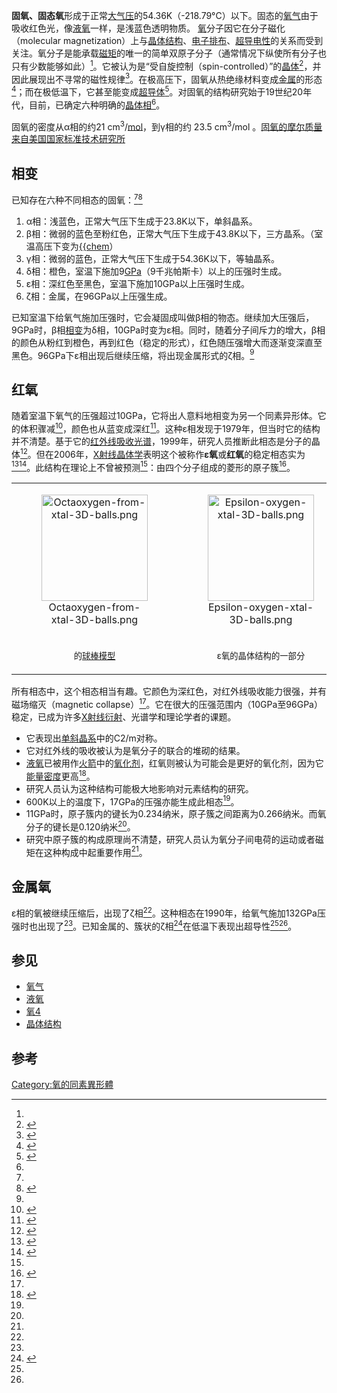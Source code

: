 '''固氧、固态氧'''形成于正常[[大气压|大气压]]的54.36K（-218.79°C）以下。固态的[[氧气|氧气]]由于吸收红色光，像[[液氧|液氧]]一样，是浅蓝色透明物质。
[[氧|氧]]分子因它在分子磁化（molecular magnetization）上与[[晶体结构|晶体结构]]、[[电子排布|电子排布]]、[[超导电性|超导电性]]的关系而受到关注。氧分子是能承载[[磁矩|磁矩]]的唯一的简单双原子分子（通常情况下纵使所有分子也只有少数能够如此）<ref name=solid/>。它被认为是“受自旋控制（spin-controlled）”的[[晶体|晶体]]<ref name=solid>{{cite journal
|author1=Freiman, Y. A.|author2=Jodl, H. J.|title=Solid oxygen|journal=Phys. Rep.|volume=401|pages=1–228|year=2004|doi=10.1016/j.physrep.2004.06.002
}}</ref>，并因此展现出不寻常的磁性规律<ref>{{cite journal
|author1=Goncharenko, I. N.|author2=Makarova, O. L.|author3=Ulivi, L.|title=Direct determination of the magnetic structure of the delta phase of oxygen|journal=Phys. Rev. Lett.|volume=93|year=2004|doi=10.1103/PhysRevLett.93.055502|pages=055502|pmid=15323705|issue=5
}}</ref>。在极高压下，固氧从热绝缘材料变成[[金属|金属]]的形态<ref name=metallic>{{cite journal
|author=Desgreniers, S.|author2=Vohra, Y. K.|author3=Ruoff, A. L.|title=Optical response of very high density solid oxygen to 132 GPa|journal=J. Phys. Chem.|volume=94|pages=1117–1122|year=1990|doi=10.1021/j100366a020
}}</ref>；而在极低温下，它甚至能变成[[超导体|超导体]]<ref name=superconductivity>{{cite journal
|author=Shimizu, K.|author2=Suhara, K.|author3=Ikumo, M.|author4=Eremets, M. I.|author5=Amaya, K.|title=Superconductivity in oxygen|journal=Nature|volume=393|pages=767–769|year=1998|doi=10.1038/31656
}}</ref>。对固氧的结构研究始于19世纪20年代，目前，已确定六种明确的[[相态|晶体相]]<ref name=solid/>。

固氧的密度从α相的约21 cm<sup>3</sup>/[[mol|mol]]，到γ相的约 23.5 cm<sup>3</sup>/mol 。[https://web.archive.org/web/20110822061851/http://www.nist.gov/data/PDFfiles/jpcrd122.pdf 固氧的摩尔质量 来自美国国家标准技术研究所]

==相变==
已知存在六种不同相态的固氧：<ref name=solid/><ref name=epsilon>{{cite web|url=http://www.azonano.com/details.asp?ArticleID=1797|title=Solid Oxygen ε-Phase Crystal Structure Determined Along With The Discovery of a Red Oxygen O8 Cluster|accessdate=2008-01-10|archive-date=2007-09-20|archive-url=https://web.archive.org/web/20070920133239/http://www.azonano.com/details.asp?ArticleID=1797|dead-url=yes}}</ref>
#α相：浅蓝色，正常大气压下生成于23.8K以下，单斜晶系。
#β相：微弱的蓝色至粉红色，正常大气压下生成于43.8K以下，三方晶系。（室温高压下变为[[氧4|{{chem]]）
#γ相：微弱的蓝色，正常大气压下生成于54.36K以下，等轴晶系。
#δ相：橙色，室温下施加9[[帕斯卡|GPa]]（9千兆帕斯卡）以上的压强时生成。
#ε相：深红色至黑色，室温下施加10GPa以上压强时生成。
#ζ相：金属，在96GPa以上压强生成。
已知室温下给氧气施加压强时，它会凝固成叫做β相的物态。继续加大压强后，9GPa时，β相[[相变|相变]]为δ相，10GPa时变为ε相。同时，随着分子间斥力的增大，β相的颜色从粉红到橙色，再到红色（稳定的{{chem|O|8}}形式），红色随压强增大而逐渐变深直至黑色。96GPa下ε相出现后继续压缩，将出现金属形式的ζ相。<ref name=epsilon/>

==红氧==
随着室温下氧气的压强超过10GPa，它将出人意料地相变为另一个同素异形体。它的体积骤减<ref name="Akahama">{{cite journal
 | author1 = Yuichi Akahama
 | author2 = Haruki Kawamura
 | author3 = Daniel Häusermann
 | author4 = Michael Hanfland
 | author5 = Osamu Shimomura
 | title = New High-Pressure Structural Transition of Oxygen at 96 GPa Associated with Metallization in a Molecular Solid
 | journal = Physical Review Letters
 | volume = 74
 | issue = 23
 | pages = 4690–4694
 | doi = 10.1103/PhysRevLett.74.4690
 | url = http://link.aps.org/abstract/PRL/v74/p4690
 | format = abstract
 | pmid = 10058574
 | bibcode = 1995PhRvL..74.4690A
 | date = June 1995
 | access-date = 2011-06-25
 | archive-date = 2020-07-14
 | archive-url = https://web.archive.org/web/20200714082248/https://journals.aps.org/prl/abstract/10.1103/PhysRevLett.74.4690
 | dead-url = no
 }}</ref>，颜色也从蓝变成深红<ref>{{cite journal
 | author1 = Malcolm Nicol | author2 = K. R. Hirsch | author3 = Wilfried B. Holzapfel
 | title = Oxygen Phase Equilibria near 298 K
 | journal = Chemical Physics Letters
 | volume = 68 | issue = 1 | pages = 49–52
 | doi = 10.1016/0009-2614(79)80066-4
 | date = December 1979
}}</ref>。这种ε相发现于1979年，但当时它的结构并不清楚。基于它的[[红外线|红外线]][[吸收光谱|吸收光谱]]，1999年，研究人员推断此相态是{{chem|O|4}}分子的晶体<ref name="Gorelli">{{cite journal
 | author1 = Federico A. Gorelli
 | author2 = Lorenzo Ulivi
 | author3 = Mario Santoro
 | author4 = Roberto Bini
 | title = The ε Phase of Solid Oxygen: Evidence of an {{chem|O|4}} Molecule Lattice
 | journal = Physical Review Letters
 | volume = 83
 | issue = 20
 | pages = 4093–4096
 | doi = 10.1103/PhysRevLett.83.4093
 | url = http://link.aps.org/abstract/PRL/v83/p4093
 | format = abstract
 | bibcode = 1999PhRvL..83.4093G
 | date = November 1999
 | access-date = 2011-06-25
 | archive-date = 2008-11-22
 | archive-url = https://web.archive.org/web/20081122150619/http://link.aps.org/abstract/PRL/v83/p4093
 | dead-url = no
 }}</ref>。但在2006年，[[X射线晶体学|X射线晶体学]]表明这个被称作'''ε氧'''或'''红氧'''的稳定相态实为{{chem|O|8}}<ref>{{cite journal|title=O8 Cluster Structure of the Epsilon Phase of Solid Oxygen|journal=Phys. Rev. Lett.|volume=97|doi=10.1103/PhysRevLett.97.085503|url=http://link.aps.org/abstract/PRL/v97/e085503|date=2006-08-26|accessdate=2008-01-10|author=Hiroshi Fujihisa, Yuichi Akahama, Haruki Kawamura, Yasuo Ohishi, Osamu Shimomura, Hiroshi Yamawaki, Mami Sakashita, Yoshito Gotoh, Satoshi Takeya, and Kazumasa Honda|pages=085503|pmid=17026315|issue=8|archive-date=2020-07-14|archive-url=https://web.archive.org/web/20200714082247/https://journals.aps.org/prl/abstract/10.1103/PhysRevLett.97.085503|dead-url=no}}</ref><ref name=nature>{{cite journal|url=http://www.nature.com/nature/journal/v443/n7108/abs/nature05174.html|title=Observation of an O8 molecular lattice in the  phase of solid oxygen|journal=Nature|volume=443|pages=201–204|date=2006-09-14|doi=10.1038/nature05174|accessdate=2008-01-10|author=Lars F. Lundegaard, Gunnar Weck, Malcolm I. McMahon, Serge Desgreniers and Paul Loubeyre|pmid=16971946|issue=7108|archive-date=2017-06-27|archive-url=https://web.archive.org/web/20170627193444/http://www.nature.com/nature/journal/v443/n7108/abs/nature05174.html|dead-url=no}}</ref>。此结构在理论上不曾被预测<ref name=epsilon/>：由四个{{chem|O|2}}分子组成的菱形的{{chem|O|8}}原子簇<ref>
{{cite journal|title=Dark-Red O8 Molecules in Solid Oxygen: Rhomboid Clusters, Not S8-Like Rings|url=http://www3.interscience.wiley.com/cgi-bin/abstract/114084366/ABSTRACT?CRETRY=1&SRETRY=0|journal=[[Angewandte_Chemie_International_Edition|Angewandte Chemie International Edition]]|volume=46|issue=11|pages=1768–1771|accessdate=2008-01-10|doi=10.1002/anie.200604410|year=2007|author=Steudel, Ralf|publisher=2007-01-23|pmid=17450606|author2=Wong, M. W.}}{{Dead link|date=2019年4月 |bot=InternetArchiveBot |fix-attempted=yes }}
</ref>。

{|align="center"  class="wikitable"
|<center>[[Image:Octaoxygen-from-xtal-3D-balls.png|170px]]</center>||<center>[[Image:Epsilon-oxygen-xtal-3D-balls.png|170px]]</center>
|-
|<center><small> {{chem|O|8}} 的[[球棒模型|球棒模型]]</small></center>||<center><small>ε氧的晶体结构的一部分</small></center>
|}
所有相态中，这个相态相当有趣。它颜色为深红色，对红外线吸收能力很强，并有磁场缩灭（magnetic collapse）<ref name=solid/>。它在很大的压强范围内（10GPa至96GPa）稳定，已成为许多[[X射线衍射|X射线衍射]]、光谱学和理论学者的课题。
*它表现出[[单斜晶系|单斜晶系]]中的C2/m对称。
*它对红外线的吸收被认为是氧分子的联合的堆砌的结果。
*[[液氧|液氧]]已被用作[[火箭|火箭]]中的[[氧化剂|氧化剂]]，红氧则被认为可能会是更好的氧化剂，因为它[[能量密度|能量密度]]更高<ref>{{cite news
 | first = Phillip
 | last = Ball
 | url = http://www.nature.com/news/2001/011122/full/011122-3.html
 | title = New form of oxygen found
 | work = Nature News
 | date = 16 November 2001
 | accessdate = 2006-07-13
 | archive-date = 2006-11-29
 | archive-url = https://web.archive.org/web/20061129054246/http://www.nature.com/news/2001/011122/full/011122-3.html
 | dead-url = no
 }}</ref>。
*研究人员认为这种结构可能极大地影响对元素结构的研究。
*600K以上的温度下，17GPa的压强亦能生成此相态<ref name=epsilon/>。
*11GPa时，{{chem|O|8}}原子簇内的键长为0.234纳米，原子簇之间距离为0.266纳米。而氧分子{{chem|O|2}}的键长是0.120纳米<ref name=epsilon/>。
*研究中{{chem|O|8}}原子簇的构成原理尚不清楚，研究人员认为氧分子间电荷的运动或者磁矩在这种构成中起重要作用<ref name=epsilon/>。

==金属氧==

ε相的氧被继续压缩后，出现了ζ相<ref name="Akahama" />。这种相态在1990年，给氧气施加132GPa压强时也出现了<ref name=metallic/>。已知金属的、簇状的ζ相<ref>
{{cite journal|journal=ChemPhysChem|volume=3|issue=1|pages=53–56|publicationdate=2002-01-14|author=Peter P. Edwards, Friedrich Hensel|title=Metallic Oxygen|publisher=WILEY-VCH-Verlag|location=Weinheim, Germany|year=2002|url=http://www3.interscience.wiley.com/cgi-bin/abstract/89014409/ABSTRACT?CRETRY=1&SRETRY=0|accessdate=2008-01-08|doi=10.1002/1439-7641(20020118)3:1<53::AID-CPHC53>3.0.CO;2-2|pmid=12465476}}{{Dead link|date=2019年4月 |bot=InternetArchiveBot |fix-attempted=yes }}
</ref>在低温下表现出超导性<ref name=superconductivity/><ref name=epsilon/>。

==参见==
*[[氧气|氧气]]
*[[液氧|液氧]]
*[[氧4|氧4]]
*[[晶体结构|晶体结构]]

==参考==
{{reflist}}

{{氧的同素异形体}}
[[Category:氧的同素異形體|Category:氧的同素異形體]]